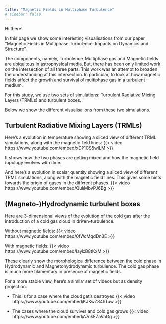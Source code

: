 ```yaml
---
title: "Magnetic Fields in Multiphase Turbulence"
# sidebar: false
---
```


Hi there!

In this page we show some interesting visualisations from our paper "Magnetic Fields in Multiphase Turbulence: 
Impacts on Dynamics and Structure".

The components, namely, Turbulence, Multiphase gas and Magnetic fields 
are ubiquitous in astrophysical media. But, there has been only limited work on the intersection of all
three parts. This work was an attempt to broaden the understanding at this intersection.
In particular, to look at how magnetic fields affect the growth and survival of multiphase gas in a turbulent medium.   

For this study, we use two sets of simulations: Turbulent Radiative Mixing Layers (TRMLs) and turbulent boxes.

Below we show the different visualisations from these two simulations.

## Turbulent Radiative Mixing Layers (TRMLs)

Here's a evolution in temperature showing a sliced view of different TRML simulations, along with the magnetic field lines:
{{< video https://www.youtube.com/embed/xDP1CS5wlLM >}}

It shows how the two phases are getting mixed and how the magnetic field topology evolves with time. 

And here's a evolution in scalar quantity showing a sliced view of different TRML simulations, along with the magnetic field lines.
This gives some hints towards the origin of gases in the different phases.
{{< video https://www.youtube.com/embed/QuhMbvPJ6Bg >}}

## (Magneto-)Hydrodynamic turbulent boxes

Here are 3-dimensional views of the evolution of the cold gas after the introduction of a cold gas cloud in driven-turbulence.

Without magnetic fields:
{{< video https://www.youtube.com/embed/0fWcMqdDn3E >}}

With magnetic fields:
{{< video https://www.youtube.com/embed/IaylcB8tKxM >}}

These clearly show the morphological difference between the cold phase in Hydrodynamic and Magnetohydrodynamic turbulence.
The cold gas phase is much more filamentary in presence of magnetic fields.

For a more stable view, here's a similar set of videos but as density projection.

* This is for a case where the cloud get's destroyed
{{< video https://www.youtube.com/embed/KJKwZ34hTuw >}}
 
* The cases where the cloud survives and cold gas grows
{{< video https://www.youtube.com/embed/A7nkFZaVaGg >}}


